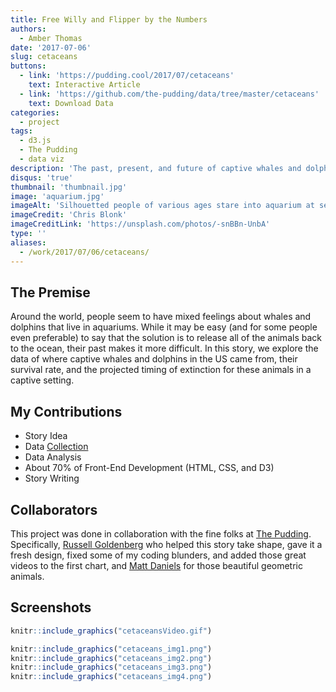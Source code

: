 ```yaml
---
title: Free Willy and Flipper by the Numbers
authors: 
  - Amber Thomas
date: '2017-07-06'
slug: cetaceans
buttons:
  - link: 'https://pudding.cool/2017/07/cetaceans'
    text: Interactive Article
  - link: 'https://github.com/the-pudding/data/tree/master/cetaceans'
    text: Download Data
categories:
  - project
tags:
  - d3.js
  - The Pudding
  - data viz
description: 'The past, present, and future of captive whales and dolphins according to data and pop culture.'
disqus: 'true'
thumbnail: 'thumbnail.jpg'
image: 'aquarium.jpg'
imageAlt: 'Silhouetted people of various ages stare into aquarium at several dolphins underwater'
imageCredit: 'Chris Blonk'
imageCreditLink: 'https://unsplash.com/photos/-snBBn-UnbA'
type: ''
aliases:
  - /work/2017/07/06/cetaceans/
---
```


## The Premise

Around the world, people seem to have mixed feelings about whales and dolphins that live in aquariums. While it may be easy (and for some people even preferable) to say that the solution is to release all of the animals back to the ocean, their past makes it more difficult. In this story, we explore the data of where captive whales and dolphins in the US came from, their survival rate, and the projected timing of extinction for these animals in a captive setting. 

## My Contributions

* Story Idea
* Data [Collection](https://github.com/polygraph-cool/cetaceans/tree/master/src/assets) 
* Data Analysis
* About 70% of Front-End Development (HTML, CSS, and D3)
* Story Writing

## Collaborators

This project was done in collaboration with the fine folks at [The Pudding](www.pudding.cool). Specifically, [Russell Goldenberg](https://twitter.com/codenberg) who helped this story take shape, gave it a fresh design, fixed some of my coding blunders, and added those great videos to the first chart, and [Matt Daniels](https://twitter.com/matthew_daniels) for those beautiful geometric animals. 

## Screenshots

```r
knitr::include_graphics("cetaceansVideo.gif")
```

```r
knitr::include_graphics("cetaceans_img1.png")
knitr::include_graphics("cetaceans_img2.png")
knitr::include_graphics("cetaceans_img3.png")
knitr::include_graphics("cetaceans_img4.png")
```
